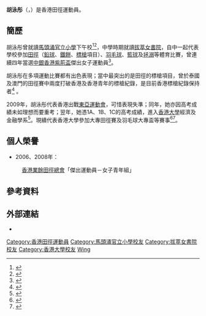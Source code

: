 {{Infobox sportsperson
| name                      = 胡泳彤
| image                     = 
| image_size                = 
| alt                       = 
| caption                   = 
| real_name                 = 
| native_name               = 
| native_name_lang          = 
| romanizedname             = 
| english_name              = 
| birth_name                = 
| nickname                  = 
| nationality               = 
| national_team             = 
| ethnicity                 = 
| hometown                  = 
| citizenship               = 
| birth_date                = {{Birth date and age|year=1990|month=4|day=22}}
| birth_place               = 
| death_date                = 
| death_place               = 
| resting_place             = 
| resting_place_coordinates = 
| monuments                 = 
| residence                 = 
| education                 = [[香港大學|香港大學]]
| alma_mater                = [[馬頭涌官立小學|馬頭涌官立小學]]<br />[[拔萃女書院|拔萃女書院]]
| occupation                = 
| years_active              = 2004 -
| employer                  = 
| agent                     = 
| height                    = {{height|m=1.7}}
| weight                    = 
| spouse                    = 
| life_partner              = 
| other_interests           = 
| website                   = 
| module                    = 
| country                   = 
| sport                     = 田徑、籃球、羽球
| position                  = 
| shoots                    = 
| catches                   = 
| disability                = 
| disability_class          = 
| weight_class              = 
| weight_class_type         = 
| rank                      = 
| event                     = 鐵餅、標槍、鉛球
| event_type                = 
| universityteam            = 
| collegeteam               = 
| league                    = 
| league_type               = 
| club                      = 
| team                      = 
| turnedpro                 = 
| turnedpro_type            = 
| partner                   = 
| former_partner            = 
| coach                     = 
| retired                   = 
| coaching                  = 
| module2                   = 
| worlds                    = 
| regionals                 = 
{{ubl
|'''2006年亞洲青年田徑錦標賽'''：標槍第4名
|'''2009年東亞運動會'''：鐵餅第7名
|'''2009年東亞運動會'''：標槍第5名
|'''2015年亞洲田徑錦標賽'''：標槍第11名
}}
| nationals                 = 
{{ubl
|'''2004年中學校際田徑比賽女子丙組'''：鉛球（3公斤）第一名
|'''2007年中學校際田徑錦標賽女子甲組'''：鐵餅第二名
|'''2007年中學校際田徑錦標賽女子甲組'''：鉛球（4公斤）第一名
|'''2008年中學校際田徑錦標賽女子甲組'''：鐵餅第二名
|'''2008年中學校際田徑錦標賽女子甲組'''：標槍第一名
|'''2009年中學校際田徑錦標賽女子甲組'''：鐵餅第一名
|'''2009年中學校際田徑錦標賽女子甲組'''：標槍第一名
|'''2010年中學校際田徑錦標賽女子甲組'''：鐵餅第三名
|'''2010年中學校際田徑錦標賽女子甲組'''：標槍第一名
|'''2011年會長盃全港羽毛球混合團體錦標賽女子初級組'''：第二名
|'''2015年香港田徑系列賽三女子組'''：標槍第一名
|'''2015年香港田徑錦標賽女子組'''：標槍第一名
|'''2015年全港運動會女子組'''：標槍第一名
|'''2015年全港運動會女子組'''：鉛球第四名
|'''2015年香港城市田徑錦標賽女子公開組'''：標槍第二名
|'''2016年香港田徑系列賽三女子組'''：標槍第二名
|'''2016年香港田徑錦標賽女子組'''：標槍第二名
|'''2016年香港城市田徑錦標賽女子公開組'''：標槍第二名
|'''2017年港都盃全國田徑錦標賽公開女子組'''：標槍（600公克）第一名
|'''2017年香港田徑錦標賽女子組'''：標槍（600公克）第二名
|'''2017年香港田徑系列賽四女子組'''：標槍（600公克）第二名
|'''2018年季前試賽女子公開組'''：標槍（600公克）第一名
|'''2018年香港田徑系列賽一女子公開組'''：標槍（600公克）第九名
|'''2018年香港田徑系列賽二女子公開組'''：標槍（600公克）第一名
|'''2018年香港田徑系列賽三女子公開組'''：標槍（600公克）第二名
|'''2018年香港田徑錦標賽女子組'''：標槍（600公克）第二名
}}
| olympics                  = 
| paralympics               = 
| commonwealth              = 
| highestranking            = 
| pb                        = 
{{ubl
|'''鐵餅（1公斤）'''：38.06公尺 （2009年）
|'''標槍（600公克）'''：48.58公尺 （2015年 '''香港田徑系列賽三女子組紀錄'''）
|'''鉛球（3公斤）'''：10.59公尺 （2004年 '''中學校際田徑比賽女子丙組紀錄'''）
|'''鉛球（4公斤）'''：9.75公尺 （2015年）
}}
| medaltemplates            = 
| show-medals               = 
| medaltemplates-title      = 
| module3                   = 
| updated                   = 2017年2月16日
}}

'''胡泳彤'''（{{lang-en|WOO Wing Tung}}，{{bd|1990年|4月22日||}}）是香港田徑運動員。

==簡歷==
胡泳彤曾就讀[[馬頭涌官立小學|馬頭涌官立小學]]下午校<ref>{{cite web |url=http://www.mtchhb.edu.hk/subgp/PE/mtcpride.html |title=紅馬的驕傲 |last= |first= |date= |website= |publisher=馬頭涌官立小學 |access-date=2019-03-17 |quote= |archive-date=2016-05-15 |archive-url=https://web.archive.org/web/20160515011104/http://www.mtchhb.edu.hk/subgp/PE/mtcpride.html |dead-url=no }}</ref><ref>{{cite web |url=http://www.hkssf-nt.org.hk/district/primary/Record/0405/ATH/ACRO-ATH-IA_record0405.pdf |title=香港學界體育聯會第七屆全港小學區際田徑紀錄保持者 (2004 – 2005) |last= |first= |date=2005 |website= |publisher=香港學界體育聯會 |access-date=2019-03-17 |quote= |archive-date=2007-07-10 |archive-url=https://web.archive.org/web/20070710022451/http://www.hkssf-nt.org.hk/district/primary/Record/0405/ATH/ACRO-ATH-IA_record0405.pdf |dead-url=yes }}</ref>，中學時期就讀[[拔萃女書院|拔萃女書院]]，自中一起代表學校參加[[田徑|田徑]]（[[鉛球|鉛球]]、[[鐵餅|鐵餅]]、[[標槍|標槍]]項目）、[[羽毛球|羽毛球]]、[[籃球|籃球]]及[[拯溺|拯溺]]等體育比賽，曾連續四年當選[[中銀香港紫荊盃|中銀香港紫荊盃]]傑出女子運動員<ref>{{cite news|title=女力士食尾胡迎新生活|url=http://the-sun.on.cc/cnt/sport/20090630/00514_015.html|newspaper=《太陽報》|date=2009-06-30}}</ref>。

胡泳彤在多項運動比賽都有出色表現；當中最突出的是田徑的標槍項目，曾於泰國及澳門的田徑賽中兩度打破香港及香港青年的標槍紀錄，是目前香港標槍紀錄保持者<ref>{{cite news|title=港大取錄多名傑出運動員|url=http://www.hkdailynews.com.hk/news.php?id=113520&scid=4|newspaper=《新報》}}{{dead link|date=2018年4月 |bot=InternetArchiveBot |fix-attempted=yes }}</ref> 。

2009年，胡泳彤代表香港出戰[[2009年東亞運動會|東亞運動會]]，可惜表現失準；同年，她亦因高考成績未如理想而要重考；翌年，她憑1A、1B、1C的高考成績，進入[[香港大學|香港大學]]經濟及金融學系<ref>{{cite news|title=學生運動員 入名校有優勢|url=http://news.h1.hk/dailynews/content_hk/2011/02/07/138366.asp|newspaper=《頭條日報》|date=2011-02-07|accessdate=2011-11-16|archive-date=2016-12-26|archive-url=https://web.archive.org/web/20161226040143/http://news.h1.hk/dailynews/content_hk/2011/02/07/138366.asp|dead-url=no}}</ref>。現續代表香港大學參加大專田徑賽及羽毛球大專盃等賽事<ref>{{cite news|title=標槍女王胡泳彤 享受舍堂體驗|url=http://orientaldaily.on.cc/cnt/lifestyle/20100929/00298_001.html|newspaper=《東方日報》|date=2010-09-29|accessdate=2011-11-16|archive-date=2016-12-24|archive-url=https://web.archive.org/web/20161224050156/http://orientaldaily.on.cc/cnt/lifestyle/20100929/00298_001.html|dead-url=no}}</ref><ref>{{cite news|title=胡泳彤標槍羽球兩忙|url=http://orientaldaily.on.cc/cnt/sport/20110308/00286_014.html|newspaper=《東方日報》|date=2011-03-08|accessdate=2011-11-16|archive-date=2016-12-24|archive-url=https://web.archive.org/web/20161224044852/http://orientaldaily.on.cc/cnt/sport/20110308/00286_014.html|dead-url=no}}</ref>。

==個人榮譽==
*2006、2008年：
:[[香港業餘田徑總會|香港業餘田徑總會]]「傑出運動員－女子青年組」

== 參考資料 ==
{{Reflist}}

== 外部連結 ==
*{{IAAF name|230856}}

{{DEFAULTSORT:Wu Wing Tung}}
[[Category:香港田徑運動員|Category:香港田徑運動員]]
[[Category:馬頭涌官立小學校友|Category:馬頭涌官立小學校友]]
[[Category:拔萃女書院校友|Category:拔萃女書院校友]]
[[Category:香港大學校友|Category:香港大學校友]]
[[Category:胡姓|Wing]]